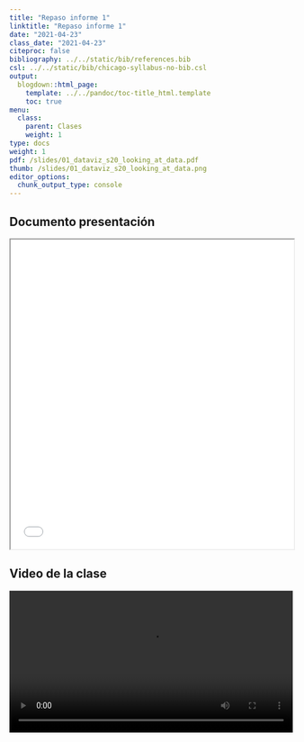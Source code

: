```yaml
---
title: "Repaso informe 1"
linktitle: "Repaso informe 1"
date: "2021-04-23"
class_date: "2021-04-23"
citeproc: false
bibliography: ../../static/bib/references.bib
csl: ../../static/bib/chicago-syllabus-no-bib.csl
output:
  blogdown::html_page:
    template: ../../pandoc/toc-title_html.template
    toc: true
menu:
  class:
    parent: Clases
    weight: 1
type: docs
weight: 1
pdf: /slides/01_dataviz_s20_looking_at_data.pdf
thumb: /slides/01_dataviz_s20_looking_at_data.png
editor_options:
  chunk_output_type: console
---
```


## Documento presentación

<iframe src=/slides/informe1/informe1.html height="550" width=100% allowfullscreen="true">
</iframe>

## Video de la clase

<div style="width: 1  00%; height: 600px; overflow: hidden;">
<video  style="width: 100%;" controls>
<source src="https://www.dropbox.com/s/mpjvq5wiv83xwzk/trabajo1.webm?raw=1" type="video/mp4">
</video>
</div>
